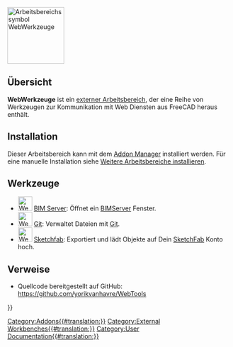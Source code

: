 <languages/>
[[Image:WebTools workbench icon.svg|thumb|128px|Arbeitsbereichssymbol WebWerkzeuge]]

==Übersicht==
'''WebWerkzeuge''' ist ein [[External workbenches/de|externer Arbeitsbereich]], der eine Reihe von Werkzeugen zur Kommunikation mit Web Diensten aus FreeCAD heraus enthält.

==Installation==

Dieser Arbeitsbereich kann mit dem [[Std_AddonMgr/de|Addon Manager]] installiert werden. Für eine manuelle Installation siehe [[Installing_more_workbenches/de|Weitere Arbeitsbereiche installieren]].

<span id="Tools"></span>
==Werkzeuge==

* [[Image:WebTools_BimServer.svg|32px]] [[WebTools_BimServer/de|BIM Server]]: Öffnet ein [http://www.bimserver.org BIMServer] Fenster.
* [[Image:WebTools_Git.svg|32px]] [[WebTools_Git/de|Git]]: Verwaltet Dateien mit [https://de.wikipedia.org/wiki/Git Git].
* [[Image:WebTools Sketchfab.svg|32px]] [[WebTools_Sketchfab/de|Sketchfab]]: Exportiert und lädt Objekte auf Dein [http://www.sketchfab.com SketchFab] Konto hoch.

<span id="Links"></span>
==Verweise==

*Quellcode bereitgestellt auf GitHub: https://github.com/yorikvanhavre/WebTools


{{Userdocnavi{{#translation:}}}}
[[Category:Addons{{#translation:}}]]
[[Category:External Workbenches{{#translation:}}]]
[[Category:User Documentation{{#translation:}}]]
{{clear}}